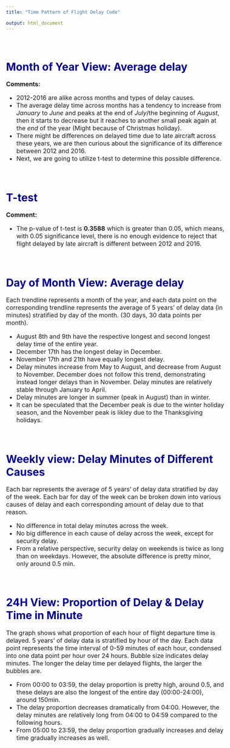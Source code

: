 ```yaml
---
title: "Time Pattern of Flight Delay Code"

output: html_document
---
```


<style type="text/css">

body{ /* Normal  */
      font-size: 16px;
  }
}
h1.title {
  font-size: 30px;
  color: DarkBlue;
}
h1 { /* Header 1 */
  font-size: 28px;
  color: DarkBlue;
}
h2 { /* Header 2 */
    font-size: 16px;
  color: DarkBlue;
}

}
code.r{ /* Code block */
    font-size: 12px;
}
pre { /* Code block - determines code spacing between lines */
    font-size: 14px;
}
</style>

\


# Month of Year View: Average delay

**Comments:**

* 2012-2016 are alike across months and types of delay causes. 
* The average delay time across months has a tendency to increase from $January$ to $June$ and peaks at the end of $July$/the beginning of $August$, then it starts to decrease but it reaches to another small peak again at the $end$ of the year (Might because of Christmas holiday). \
* There might be differences on delayed time due to late aircraft across these years, we are then curious about the significance of its difference between 2012 and 2016. 
* Next, we are going to utilize t-test to determine this possible difference.

\


# T-test

**Comment:**

* The p-value of t-test is **0.3588** which is greater than 0.05, which means, with 0.05 significance level, there is no enough evidence to reject that flight delayed by late aircraft is different between 2012 and 2016.

\


# Day of Month View: Average delay

Each trendline represents a month of the year, and each data point on the corresponding trendline represents the average of 5 years' of delay data (in minutes) stratified by day of the month.  (30 days, 30 data points per month). 

* August 8th and 9th have the respective longest and second longest delay time of the entire year.  
* December 17th has the longest delay in December. 
* November 17th and 21th have equally longest delay. 
* Delay minutes increase from May to August, and decrease from August to November. December does not follow this trend, demonstrating instead longer delays than in November. Delay minutes are relatively stable through January to April. 
* Delay minutes are longer in summer (peak in August) than in winter. 
* It can be speculated that the December peak is due to the winter holiday season, and the November peak is likley due to the Thanksgiving holidays. 

\


# Weekly view: Delay Minutes of Different Causes

Each bar represents the average of 5 years' of delay data stratified by day of the week. Each bar for day of the week can be broken down into various causes of delay and each corresponding amount of delay due to that reason. 

* No difference in total delay minutes across the week.
* No big difference in each cause of delay across the week, except for security delay.
* From a relative perspective, security delay on weekends is twice as long than on weekdays. However, the absolute difference is pretty minor, only around 0.5 min.

\


# 24H View: Proportion of Delay & Delay Time in Minute

The graph shows what proportion of each hour of flight departure time is delayed. 5 years' of delay data is stratified by hour of the day. Each data point represents the time interval of 0-59 minutes of each hour, condensed into one data point per hour over 24 hours. Bubble size indicates delay minutes. The longer the delay time per delayed flights, the larger the bubbles are. 

* From 00:00 to 03:59, the delay proportion is pretty high, around 0.5, and these delays are also the longest of the entire day (00:00-24:00), around 150min. 
* The delay proportion decreases dramatically from 04:00. However, the delay minutes are relatively long from 04:00 to 04:59 compared to the following hours. 
* From 05:00 to 23:59, the delay proportion gradually increases and delay time gradually increases as well.
